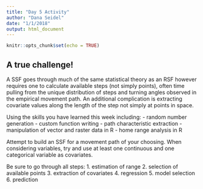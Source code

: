 ```yaml
---
title: "Day 5 Activity"
author: "Dana Seidel"
date: "1/1/2018"
output: html_document
---
```


```r
knitr::opts_chunk$set(echo = TRUE)
```

## A true challenge!

A SSF goes through much of the same statistical theory as an RSF however
requires one to calculate available steps (not simply points), often time pulling
from the unique distribution of steps and turning angles observed in the empirical
movement path. An additional complication is extracting covariate values along
the length of the step not simply at points in space. 

Using the skills you have learned this week including:
- random number generation
- custom function writing
- path characteristic extraction
- manipulation of vector and raster data in R
- home range analysis in R

Attempt to build an SSF for a movement path of your choosing. 
When considering variables, try and use at least one continuous and one 
categorical variable as covariates.

Be sure to go through all steps:
1. estimation of range
2. selection of available points
3. extraction of covariates
4. regression 
5. model selection
6. prediction
